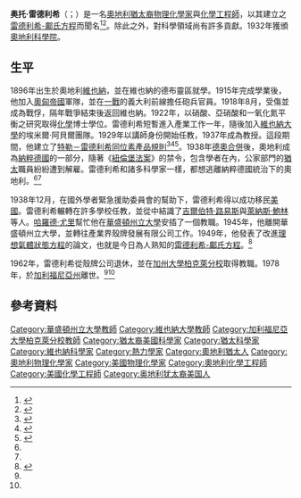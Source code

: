 {{Infobox scientist
|name              = 奥托·雷德利希
|native_name       = Otto Redlich
|image             = 
|image_size       =
|caption           = 
|birth_date        = {{Birth date|1896|11|04}} 
|birth_place       = [[奧地利|奧地利]][[維也納|維也納]]
|residence         =
|nationality       = [[奧地利|奧地利]]，後歸化[[美國|美國]]
|death_date        = {{Death date and age|1978|08|14|1896|11|04}} 
|death_place       = [[美國|美國]][[加利福尼亞州|加利福尼亞州]]
|field             = [[物理化學|物理化學]]
|work_institution  = [[維也納大學|維也納大學]]<br>[[華盛頓州立大學|華盛頓州立大學]]<br>[[加州大學柏克萊分校|加州大學柏克萊分校]]
|alma_mater        = 維也納大學
|doctoral_advisor  =
|doctoral_students =
|known_for          =[[雷德利希-鄺氏方程|雷德利希-鄺氏方程]]
|prizes             =
|religion           =
|footnotes          =
}}
'''奥托·雷德利希'''（{{lang-de|Otto Redlich}}；{{bd|1896年|11月4日|1978年|8月14日}}）是一名[[奧地利|奧地利]][[猶太裔|猶太裔]][[物理化學|物理化學家]]與[[化學工程師|化學工程師]]，以其建立之[[雷德利希-鄺氏方程|雷德利希-鄺氏方程]]而聞名<ref name="one">{{cite journal | last1 = Reif-Acherman | first1 = Simón | title = Otto Redlich: chemist and gentleman from the "old school" | journal = Química Nova | volume = 31 | year = 2008 | doi = 10.1590/S0100-40422008000700053 | issue = 7 | pages = 1901–1908 }}</ref><ref name="two">{{cite journal | title = Otto Redlich, 1896–1978: in memory and appreciation | journal = Fluid Phase Equilibria | volume = 12 | pages = 1 | year = 1983 | doi = 10.1016/0378-3812(83)85010-9}}</ref>。除此之外，對科學領域尚有許多貢獻。1932年獲頒[[奧地利科學院|奧地利科學院]]{{le|海汀爾獎|Haitinger Prize}}。{{sfn|Reif-Acherman|2008|p=1902}}

==生平==
1896年出生於奧地利[[維也納|維也納]]，並在維也納的德布靈區就學。1915年完成學業後，他加入[[奧匈帝國|奧匈帝國]]軍隊，並在[[第一次世界大戰|一戰]]的義大利前線擔任砲兵官員。1918年8月，受傷並成為戰俘，隔年戰爭結束後返回維也納。1922年，以硝酸、亞硝酸和一氧化氮平衡之研究取得[[化學|化學]]博士學位。雷德利希短暫進入產業工作一年，隨後加入[[維也納大學|維也納大學]]的埃米爾·阿貝爾團隊。1929年以講師身份開始任教，1937年成為教授。這段期間，他建立了[[特勒－雷德利希同位素產品規則|特勒－雷德利希同位素產品規則]]<ref>{{cite journal | last = Redlich | first = O. | year = 1935 | title = Eine allgemeine Beziehung zwischen den Schwingungsfrequenzen isotoper Moleküln (nebst Bemerkungen über die Berechnung harmonischer Kraftkonstanten) | journal = [[Zeitschrift_für_Physikalische_Chemie|Zeitschrift für Physikalische Chemie]] B | volume = 28 | issue = 5 | pages = 371–382}}</ref><ref>{{cite journal | last1 = Schaad | first1 = L.J. | last2 = Bytautas | first2 = Laimutis | last3 = Houk | first3 = K.N. | title = Ab initio test of the usefulness of the Redlich-Teller product rule in computing kinetic isotope effects | journal = Canadian Journal of Chemistry | volume = 77 | pages = 875 | year = 1999 | doi = 10.1139/cjc-77-5-6-875 | issue = 5–6 }}</ref><ref>{{cite journal | last1 =Angus | first1 =W. R. | last2 =Bailey | first2 =C. R. | last3 =Hale | first3 =J. B. | last4 =Ingold | first4 =C. K. | last5 =Leckie | first5 =A. H. | last6 =Raisin | first6 =C. G. | last7 =Thompson | first7 =J. W. | last8 =Wilson | first8 =C. L. | title =218. Structure of benzene. Part VIII. Assignment of vibration frequencies of benzene and hexadeuterobenzene | journal =Journal of the Chemical Society (Resumed) | pages =971 | year =1936 | doi =10.1039/JR9360000971}}</ref>。1938年[[德奧合併|德奧合併]]後，奧地利成為[[納粹德國|納粹德國]]的一部分，隨著《[[紐倫堡法案|紐倫堡法案]]》的禁令，包含學者在內，公家部門的[[猶太人|猶太]]職員紛紛遭到解雇。雷德利希和諸多科學家一樣，都想逃離納粹德國統治下的奧地利。<ref name="one"/><ref name="two"/>

1938年12月，在國外學者緊急援助委員會的幫助下，雷德利希得以成功移民[[美國|美國]]。雷德利希輾轉在許多學校任教，並從中結識了[[吉爾伯特·路易斯|吉爾伯特·路易斯]]與[[萊納斯·鮑林|萊納斯·鮑林]]等人。[[哈羅德·尤里|哈羅德·尤里]]幫忙他在[[華盛頓州立大學|華盛頓州立大學]]安插了一個教職。1945年，他離開華盛頓州立大學，並轉往產業界殼牌發展有限公司工作。1949年，他發表了改進[[理想氣體狀態方程|理想氣體狀態方程]]的論文，也就是今日為人熟知的[[雷德利希-鄺氏方程|雷德利希-鄺氏方程]]。<ref>{{cite journal | last1 = Redlich | first1 = Otto | last2 = Kwong | first2 = J. N. S. | title = On the Thermodynamics of Solutions.  V.  An Equation of State.  Fugacities of Gaseous Solutions | journal = Chemical Reviews | volume = 44 | issue = 1 | pages = 233–44 | year = 1949 | pmid = 18125401 | doi = 10.1021/cr60137a013}}</ref>

1962年，雷德利希從殼牌公司退休，並在[[加州大學柏克萊分校|加州大學柏克萊分校]]取得教職。1978年，於[[加利福尼亞州|加利福尼亞州]]離世。<ref name="one"/><ref name="two"/>

==參考資料==
{{reflist}}

{{Authority control}}

{{DEFAULTSORT:Redlich, Otto}}
[[Category:華盛頓州立大學教師|Category:華盛頓州立大學教師]]
[[Category:維也納大學教師|Category:維也納大學教師]]
[[Category:加利福尼亞大學柏克萊分校教師|Category:加利福尼亞大學柏克萊分校教師]]
[[Category:猶太裔美國科學家|Category:猶太裔美國科學家]]
[[Category:猶太科學家|Category:猶太科學家]]
[[Category:維也納科學家|Category:維也納科學家]]
[[Category:熱力學家|Category:熱力學家]]
[[Category:奧地利猶太人|Category:奧地利猶太人]]
[[Category:奧地利物理化學家|Category:奧地利物理化學家]]
[[Category:美國物理化學家|Category:美國物理化學家]]
[[Category:奧地利化學工程師|Category:奧地利化學工程師]]
[[Category:美國化學工程師|Category:美國化學工程師]]
[[Category:奥地利犹太裔美国人|Category:奥地利犹太裔美国人]]